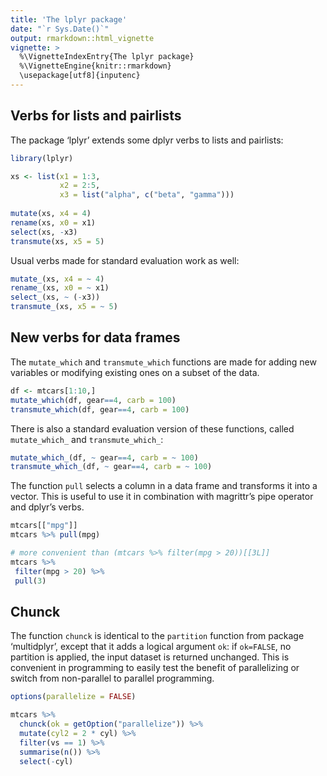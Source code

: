 ```yaml
---
title: 'The lplyr package'
date: "`r Sys.Date()`"
output: rmarkdown::html_vignette
vignette: >
  %\VignetteIndexEntry{The lplyr package}
  %\VignetteEngine{knitr::rmarkdown}
  \usepackage[utf8]{inputenc}
---
```



## Verbs for lists and pairlists 

The package 'lplyr' extends some dplyr verbs to lists and pairlists: 

```r
library(lplyr)

xs <- list(x1 = 1:3, 
           x2 = 2:5, 
           x3 = list("alpha", c("beta", "gamma")))
           
mutate(xs, x4 = 4)
rename(xs, x0 = x1)
select(xs, -x3)
transmute(xs, x5 = 5)
```

Usual verbs made for standard evaluation work as well: 

```r
mutate_(xs, x4 = ~ 4)
rename_(xs, x0 = ~ x1)
select_(xs, ~ (-x3))
transmute_(xs, x5 = ~ 5)
```


## New verbs for data frames

The `mutate_which` and `transmute_which` functions are made for adding new variables or modifying existing ones on a subset of the data. 

```r
df <- mtcars[1:10,]
mutate_which(df, gear==4, carb = 100)
transmute_which(df, gear==4, carb = 100)
```

There is also a standard evaluation version of these functions, 
called `mutate_which_` and `transmute_which_`: 

```r
mutate_which_(df, ~ gear==4, carb = ~ 100)
transmute_which_(df, ~ gear==4, carb = ~ 100)
```

The function `pull` selects a column in a data frame 
and transforms it into a vector. 
This is useful to use it in combination with 
magrittr's pipe operator and dplyr's verbs.

```r
mtcars[["mpg"]]
mtcars %>% pull(mpg)

# more convenient than (mtcars %>% filter(mpg > 20))[[3L]]
mtcars %>%
 filter(mpg > 20) %>%
 pull(3)
```


## Chunck 

The function `chunck` is identical to the `partition` function 
from package 'multidplyr', except that it adds a logical argument 
`ok`: if `ok=FALSE`, no partition is applied, 
the input dataset is returned unchanged.
This is convenient in programming to easily test the benefit of 
parallelizing or switch from non-parallel to parallel programming. 

```r
options(parallelize = FALSE)

mtcars %>% 
  chunck(ok = getOption("parallelize")) %>% 
  mutate(cyl2 = 2 * cyl) %>% 
  filter(vs == 1) %>% 
  summarise(n()) %>% 
  select(-cyl)
```
